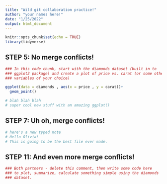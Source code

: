 ```yaml
---
title: "Wild git collaboration practice!"
author: "your names here!"
date: "1/25/2022"
output: html_document
---
```


```r
knitr::opts_chunk$set(echo = TRUE)
library(tidyverse)
```

## STEP 5: No merge conflicts!

```r
### In this code chunk, start with the diamonds dataset (built in to
### ggplot2 package) and create a plot of price vs. carat (or some other
### variables of your choice)

ggplot(data = diamonds , aes(x = price , y = carat))+
  geom_point()
```

```r

# blah blah blah
# super cool new stuff with an amazing ggplot()


```

## STEP 7: Uh oh, merge conflicts!

```r
# here's a new typed note
# Hello Olivia!
# This is going to be the best file ever made.


```

## STEP 11: And even more merge conflicts!

```r
### Both partners - delete this comment, then write some code here
### to plot, summarize, calculate something simple using the diamonds
### dataset.


```
